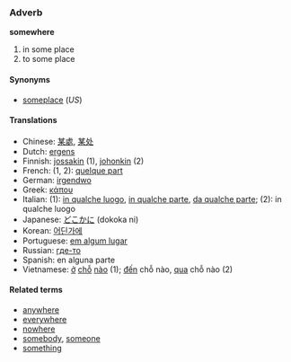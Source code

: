 ===Adverb===
'''somewhere'''

# in some place
# to some place

====Synonyms====
*[[someplace]] (''US'')

====Translations====
*Chinese: [[某處]], [[某处]]
*Dutch: [[ergens]]
*Finnish: [[jossakin]] (1), [[johonkin]] (2)
*French: (1, 2): [[quelque part]]
*German: [[irgendwo]]
*Greek: [[κάπου]]
*Italian: (1): [[in qualche luogo]], [[in qualche parte]], [[da qualche parte]]; (2): in qualche luogo
*Japanese: [[どこかに]] (dokoka ni)<!--; [[どこかで]] (dokoka de) (1?)-->
*Korean: [[어딘가에]]
*Portuguese: [[em algum lugar]]
*Russian: [[где-то]]
*Spanish: en alguna parte
*Vietnamese: [[ở]] [[chỗ]] [[nào]] (1); [[đến]] chỗ nào, [[qua]] chỗ nào (2)

====Related terms====
*[[anywhere]]
*[[everywhere]]
*[[nowhere]]
*[[somebody]], [[someone]]
*[[something]]